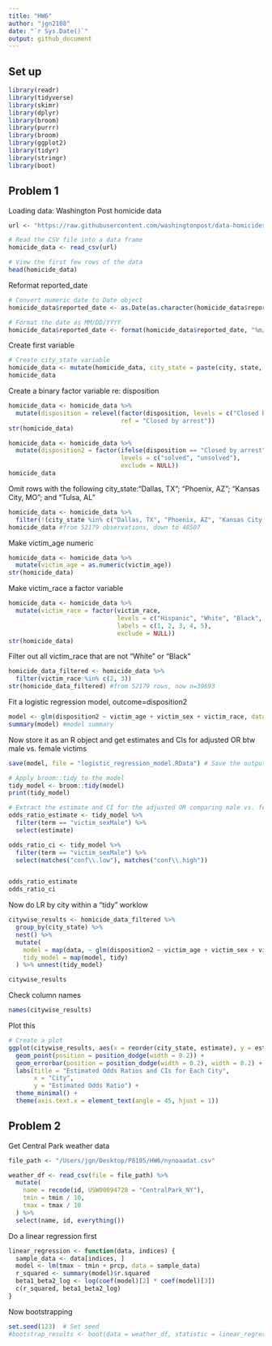 ```yaml
---
title: "HW6"
author: "jgn2108"
date: "`r Sys.Date()`"
output: github_document
---
```


## Set up
```r
library(readr)
library(tidyverse)
library(skimr)
library(dplyr)
library(broom)
library(purrr)
library(broom)
library(ggplot2)
library(tidyr)
library(stringr)
library(boot)
```

## Problem 1

Loading data: Washington Post homicide data
```r
url <- "https://raw.githubusercontent.com/washingtonpost/data-homicides/master/homicide-data.csv"

# Read the CSV file into a data frame
homicide_data <- read_csv(url)

# View the first few rows of the data
head(homicide_data)
```
Reformat reported_date
```r
# Convert numeric date to Date object
homicide_data$reported_date <- as.Date(as.character(homicide_data$reported_date), format = "%Y%m%d")

# Format the date as MM/DD/YYYY
homicide_data$reported_date <- format(homicide_data$reported_date, "%m/%d/%Y")
```
Create first variable
```r
# Create city_state variable
homicide_data <- mutate(homicide_data, city_state = paste(city, state, sep = ", "))
homicide_data
```

Create a binary factor variable re: disposition
```r
homicide_data <- homicide_data %>%
  mutate(disposition = relevel(factor(disposition, levels = c("Closed by arrest", "Closed without arrest")),
                               ref = "Closed by arrest"))
str(homicide_data)
```

```r
homicide_data <- homicide_data %>%
  mutate(disposition2 = factor(ifelse(disposition == "Closed by arrest", "solved", "unsolved"),
                               levels = c("solved", "unsolved"),
                               exclude = NULL))
homicide_data
```

Omit rows with the following city_state:"Dallas, TX"; "Phoenix, AZ"; "Kansas City, MO"; and "Tulsa, AL" 
```r
homicide_data <- homicide_data %>%
  filter(!(city_state %in% c("Dallas, TX", "Phoenix, AZ", "Kansas City, MO", "Tulsa, AL")))
homicide_data #from 52179 observations, down to 48507
```

Make victim_age numeric
```r
homicide_data <- homicide_data %>%
  mutate(victim_age = as.numeric(victim_age))
str(homicide_data)
```

Make victim_race a factor variable
```r
homicide_data <- homicide_data %>%
  mutate(victim_race = factor(victim_race, 
                              levels = c("Hispanic", "White", "Black", "Asian", "Other"),
                              labels = c(1, 2, 3, 4, 5),
                              exclude = NULL))
str(homicide_data)
```

Filter out all victim_race that are not "White" or "Black"
```r
homicide_data_filtered <- homicide_data %>%
  filter(victim_race %in% c(2, 3))
str(homicide_data_filtered) #from 52179 rows, now n=39693
```

Fit a logistic regression model, outcome=disposition2
```r
model <- glm(disposition2 ~ victim_age + victim_sex + victim_race, data = homicide_data_filtered, family = "binomial")
summary(model) #model summary

```

Now store it as an R object and get estimates and CIs for adjusted OR btw male vs. female victims
```r
save(model, file = "logistic_regression_model.RData") # Save the output of glm as an R object

# Apply broom::tidy to the model
tidy_model <- broom::tidy(model)
print(tidy_model)

# Extract the estimate and CI for the adjusted OR comparing male vs. female victims
odds_ratio_estimate <- tidy_model %>%
  filter(term == "victim_sexMale") %>%
  select(estimate)

odds_ratio_ci <- tidy_model %>%
  filter(term == "victim_sexMale") %>%
  select(matches("conf\\.low"), matches("conf\\.high"))


odds_ratio_estimate
odds_ratio_ci
```

Now do LR by city within a "tidy" worklow
```r
citywise_results <- homicide_data_filtered %>%
  group_by(city_state) %>%
  nest() %>%
  mutate(
    model = map(data, ~ glm(disposition2 ~ victim_age + victim_sex + victim_race, data = ., family = "binomial", control = list(maxit = 1000))),
    tidy_model = map(model, tidy)
  ) %>% unnest(tidy_model)

citywise_results
```
Check column names
```r
names(citywise_results)
```


Plot this
```r
# Create a plot
ggplot(citywise_results, aes(x = reorder(city_state, estimate), y = estimate, ymin = estimate - 1.96 * std.error, ymax = estimate + 1.96 * std.error)) +
  geom_point(position = position_dodge(width = 0.2)) +
  geom_errorbar(position = position_dodge(width = 0.2), width = 0.2) +
  labs(title = "Estimated Odds Ratios and CIs for Each City",
       x = "City",
       y = "Estimated Odds Ratio") +
  theme_minimal() +
  theme(axis.text.x = element_text(angle = 45, hjust = 1))
```

## Problem 2

Get Central Park weather data
```r
file_path <- "/Users/jgn/Desktop/P8105/HW6/nynoaadat.csv"

weather_df <- read_csv(file = file_path) %>%
  mutate(
    name = recode(id, USW00094728 = "CentralPark_NY"),
    tmin = tmin / 10,
    tmax = tmax / 10
  ) %>%
  select(name, id, everything())
```

Do a linear regression first
```r
linear_regression <- function(data, indices) {
  sample_data <- data[indices, ]
  model <- lm(tmax ~ tmin + prcp, data = sample_data)
  r_squared <- summary(model)$r.squared
  beta1_beta2_log <- log(coef(model)[2] * coef(model)[3])
  c(r_squared, beta1_beta2_log)
}
```

Now bootstrapping
```r
set.seed(123)  # Set seed
#bootstrap_results <- boot(data = weather_df, statistic = linear_regression, R = 100)
```


